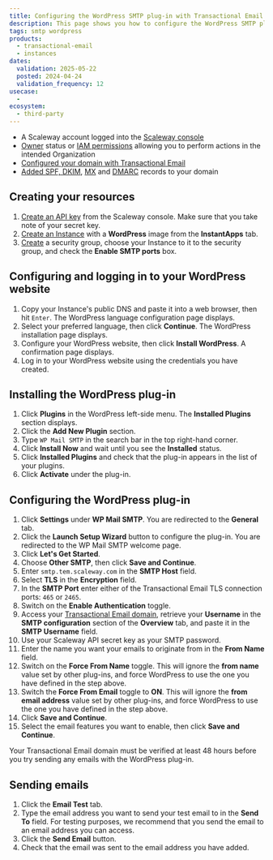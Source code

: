 ```yaml
---
title: Configuring the WordPress SMTP plug-in with Transactional Email
description: This page shows you how to configure the WordPress SMTP plug-in and use it with Transactional Email
tags: smtp wordpress
products:
  - transactional-email
  - instances
dates:
  validation: 2025-05-22
  posted: 2024-04-24
  validation_frequency: 12
usecase:
  -
ecosystem:
  - third-party
---
```




<Requirements />

- A Scaleway account logged into the [Scaleway console](https://console.scaleway.com)
- [Owner](/iam/concepts/#owner) status or [IAM permissions](/iam/concepts/#permission) allowing you to perform actions in the intended Organization
- [Configured your domain with Transactional Email](/transactional-email/how-to/configure-domain-with-transactional-email/)
- [Added SPF, DKIM](/transactional-email/how-to/add-spf-dkim-records-to-your-domain/), [MX](/transactional-email/how-to/add-mx-record-to-your-domain/) and [DMARC](/transactional-email/how-to/add-mx-record-to-your-domain/) records to your domain

## Creating your resources

1. [Create an API key](/iam/how-to/create-api-keys/) from the Scaleway console. Make sure that you take note of your secret key.
2. [Create an Instance](/instances/how-to/create-an-instance/) with a **WordPress** image from the **InstantApps** tab.
3. [Create](/instances/how-to/use-security-groups/#how-to-create-a-security-group) a security group, choose your Instance to it to the security group, and check the **Enable SMTP ports** box.

## Configuring and logging in to your WordPress website

1. Copy your Instance's public DNS and paste it into a web browser, then hit `Enter`. The WordPress language configuration page displays.
2. Select your preferred language, then click **Continue**. The WordPress installation page displays.
    <Lightbox image={image} alt="WordPress installation page where you can configure your website's title, your username, password, email, and more" />
3. Configure your WordPress website, then click **Install WordPress**. A confirmation page displays.
4. Log in to your WordPress website using the credentials you have created.

## Installing the WordPress plug-in

1. Click **Plugins** in the WordPress left-side menu. The **Installed Plugins** section displays.
2. Click the **Add New Plugin** section.
3. Type `WP Mail SMTP` in the search bar in the top right-hand corner.
4. Click **Install Now** and wait until you see the **Installed** status.
    <Lightbox image={image2} width="" alt="" />
5. Click **Installed Plugins** and check that the plug-in appears in the list of your plugins.
6. Click **Activate** under the plug-in.

## Configuring the WordPress plug-in

1. Click **Settings** under **WP Mail SMTP**. You are redirected to the **General** tab.
2. Click the **Launch Setup Wizard** button to configure the plug-in. You are redirected to the WP Mail SMTP welcome page.
3. Click **Let's Get Started**.
4. Choose **Other SMTP**, then click **Save and Continue**.
5. Enter `smtp.tem.scaleway.com` in the **SMTP Host** field.
6. Select **TLS** in the **Encryption** field.
7. In the **SMTP Port** enter either of the Transactional Email TLS connection ports: `465` or `2465`.
8. Switch on the **Enable Authentication** toggle.
9. Access your [Transactional Email domain](https://console.scaleway.com/transactional-email/domains), retrieve your **Username** in the **SMTP configuration** section of the **Overview** tab, and paste it in the **SMTP Username** field.
    <Lightbox image={image3} width="" alt="" />
10. Use your Scaleway API secret key as your SMTP password.
11. Enter the name you want your emails to originate from in the **From Name** field.
12. Switch on the **Force From Name** toggle. This will ignore the **from name** value set by other plug-ins, and force WordPress to use the one you have defined in the step above.
13. Switch the **Force From Email** toggle to **ON**. This will ignore the **from email address** value set by other plug-ins, and force WordPress to use the one you have defined in the step above.
14. Click **Save and Continue**.
15. Select the email features you want to enable, then click **Save and Continue**.

 <Message type="note">
   Your Transactional Email domain must be verified at least 48 hours before you try sending any emails with the WordPress plug-in.
 </Message>


##  Sending emails

1. Click the **Email Test** tab.
2. Type the email address you want to send your test email to in the **Send To** field. For testing purposes, we recommend that you send the email to an email address you can access.
3. Click the **Send Email** button.
4. Check that the email was sent to the email address you have added.
